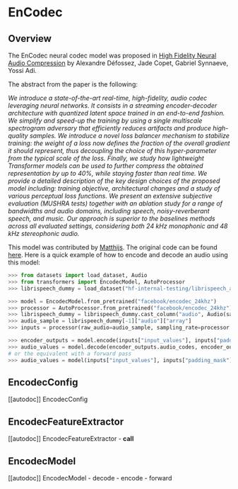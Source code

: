 <!--Copyright 2023 The HuggingFace Team. All rights reserved.

Licensed under the Apache License, Version 2.0 (the "License"); you may not use this file except in compliance with
the License. You may obtain a copy of the License at

http://www.apache.org/licenses/LICENSE-2.0

Unless required by applicable law or agreed to in writing, software distributed under the License is distributed on
an "AS IS" BASIS, WITHOUT WARRANTIES OR CONDITIONS OF ANY KIND, either express or implied. See the License for the
specific language governing permissions and limitations under the License.
-->

# EnCodec

## Overview

The EnCodec neural codec model was proposed in [High Fidelity Neural Audio Compression](https://arxiv.org/abs/2210.13438) by Alexandre Défossez, Jade Copet, Gabriel Synnaeve, Yossi Adi.

The abstract from the paper is the following:

*We introduce a state-of-the-art real-time, high-fidelity, audio codec leveraging neural networks. It consists in a streaming encoder-decoder architecture with quantized latent space trained in an end-to-end fashion. We simplify and speed-up the training by using a single multiscale spectrogram adversary that efficiently reduces artifacts and produce high-quality samples. We introduce a novel loss balancer mechanism to stabilize training: the weight of a loss now defines the fraction of the overall gradient it should represent, thus decoupling the choice of this hyper-parameter from the typical scale of the loss. Finally, we study how lightweight Transformer models can be used to further compress the obtained representation by up to 40%, while staying faster than real time. We provide a detailed description of the key design choices of the proposed model including: training objective, architectural changes and a study of various perceptual loss functions. We present an extensive subjective evaluation (MUSHRA tests) together with an ablation study for a range of bandwidths and audio domains, including speech, noisy-reverberant speech, and music. Our approach is superior to the baselines methods across all evaluated settings, considering both 24 kHz monophonic and 48 kHz stereophonic audio.*

This model was contributed by [Matthijs](https://huggingface.co/Matthijs). 
The original code can be found [here](https://github.com/facebookresearch/encodec).
Here is a quick example of how to encode and decode an audio using this model:

```python 
>>> from datasets import load_dataset, Audio
>>> from transformers import EncodecModel, AutoProcessor
>>> librispeech_dummy = load_dataset("hf-internal-testing/librispeech_asr_dummy", "clean", split="validation")

>>> model = EncodecModel.from_pretrained("facebook/encodec_24khz")
>>> processor = AutoProcessor.from_pretrained("facebook/encodec_24khz")
>>> librispeech_dummy = librispeech_dummy.cast_column("audio", Audio(sampling_rate=processor.sampling_rate))
>>> audio_sample = librispeech_dummy[-1]["audio"]["array"]
>>> inputs = processor(raw_audio=audio_sample, sampling_rate=processor.sampling_rate, return_tensors="pt")

>>> encoder_outputs = model.encode(inputs["input_values"], inputs["padding_mask"])
>>> audio_values = model.decode(encoder_outputs.audio_codes, encoder_outputs.audio_scales, inputs["padding_mask"])[0]
# or the equivalent with a forward pass
>>> audio_values = model(inputs["input_values"], inputs["padding_mask"]).audio_codes
```


## EncodecConfig

[[autodoc]] EncodecConfig

## EncodecFeatureExtractor

[[autodoc]] EncodecFeatureExtractor
    - __call__

## EncodecModel

[[autodoc]] EncodecModel
    - decode
    - encode
    - forward
